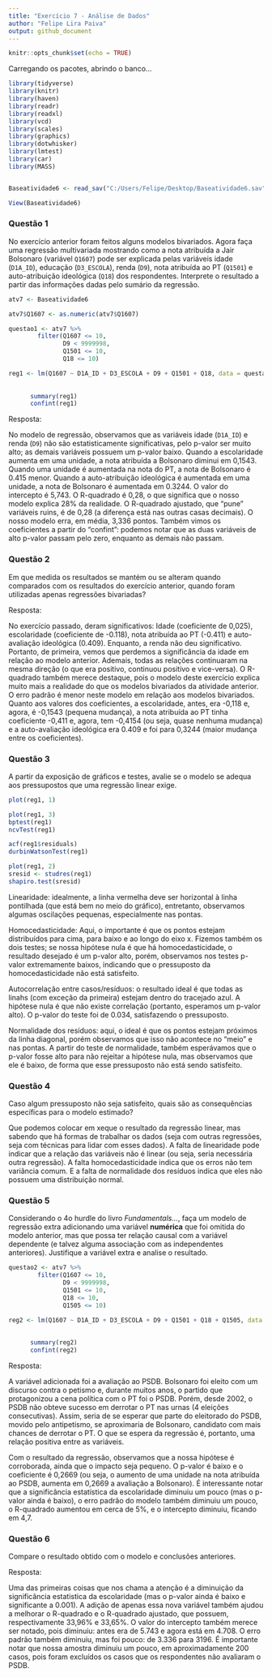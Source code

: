 ---
title: "Exercício 7 - Análise de Dados"
author: "Felipe Lira Paiva"
output: github_document
---

```{r setup, include=FALSE}
knitr::opts_chunk$set(echo = TRUE)
```

Carregando os pacotes, abrindo o banco...

```{r, message = FALSE, warning = FALSE}
library(tidyverse)
library(knitr)
library(haven)
library(readr)
library(readxl)
library(vcd)
library(scales)
library(graphics)
library(dotwhisker)
library(lmtest)
library(car)
library(MASS)


Baseatividade6 <- read_sav("C:/Users/Felipe/Desktop/Baseatividade6.sav")

View(Baseatividade6)

```


### Questão 1

No exercício anterior foram feitos alguns modelos bivariados. Agora faça uma regressão multivariada mostrando como a nota atribuída a Jair Bolsonaro (variável `Q1607`) pode ser explicada pelas variáveis idade (`D1A_ID`), educação (`D3_ESCOLA`), renda (`D9`), nota atribuída ao PT (`Q1501`) e auto-atribuição ideológica (`Q18`) dos respondentes. Interprete o resultado a partir das informações dadas pelo sumário da regressão.

```{r, warning = FALSE}
atv7 <- Baseatividade6

atv7$Q1607 <- as.numeric(atv7$Q1607)

questao1 <- atv7 %>%
        filter(Q1607 <= 10,
               D9 < 9999998,
               Q1501 <= 10,
               Q18 <= 10)

reg1 <- lm(Q1607 ~ D1A_ID + D3_ESCOLA + D9 + Q1501 + Q18, data = questao1)
           
           
      summary(reg1)
      confint(reg1)

```

Resposta: 

No modelo de regressão, observamos que as variáveis idade (`D1A_ID`) e renda (`D9`) não são estatisticamente significativas, pelo p-valor ser muito alto; as demais variáveis possuem um p-valor baixo. Quando a escolaridade aumenta em uma unidade, a nota atribuída a Bolsonaro diminui em 0,1543. Quando uma unidade é aumentada na nota do PT, a nota de Bolsonaro é 0.415 menor. Quando a auto-atribuição ideológica é aumentada em uma unidade, a nota de Bolsonaro é aumentada em 0.3244. O valor do intercepto é 5,743. O R-quadrado é 0,28, o que significa que o nosso modelo explica 28% da realidade. O R-quadrado ajustado, que "pune" variáveis ruins, é de 0,28 (a diferença está nas outras casas decimais). O nosso modelo erra, em média, 3,336 pontos. Também vimos os coeficientes a partir do "confint": podemos notar que as duas variáveis de alto p-valor passam pelo zero, enquanto as demais não passam. 

### Questão 2

Em que medida os resultados se mantém ou se alteram quando comparados com os resultados do exercício anterior, quando foram utilizadas apenas regressões bivariadas?

Resposta:

No exercício passado, deram significativos: Idade (coeficiente de 0,025), escolaridade (coeficiente de -0.118), nota atribuída ao PT (-0.411) e auto-avaliação ideológica (0.409). Enquanto, a renda não deu significativo. Portanto, de primeira, vemos que perdemos a significância da idade em relação ao modelo anterior. Ademais, todas as relações continuaram na mesma direção (o que era positivo, continuou positivo e vice-versa). O R-quadrado também merece destaque, pois o modelo deste exercício explica muito mais a realidade do que os modelos bivariados da atividade anterior. O erro padrão é menor neste modelo em relação aos modelos bivariados. Quanto aos valores dos coeficientes, a escolaridade, antes, era -0,118 e, agora, é -0,1543 (pequena mudança), a nota atribuída ao PT tinha coeficiente -0,411 e, agora, tem -0,4154 (ou seja, quase nenhuma mudança) e a auto-avaliação ideológica era 0.409 e foi para 0,3244 (maior mudança entre os coeficientes).

### Questão 3

A partir da exposição de gráficos e testes, avalie se o modelo se adequa aos pressupostos que uma regressão linear exige. 

```{r, warning = FALSE}
plot(reg1, 1)

plot(reg1, 3)
bptest(reg1)
ncvTest(reg1) 

acf(reg1$residuals)
durbinWatsonTest(reg1)

plot(reg1, 2)
sresid <- studres(reg1) 
shapiro.test(sresid)

```

Linearidade: idealmente, a linha vermelha deve ser horizontal à linha pontilhada (que está bem no meio do gráfico), entretanto, observamos algumas oscilações pequenas, especialmente nas pontas.

Homocedasticidade: Aqui, o importante é que os pontos estejam distribuídos para cima, para baixo e ao longo do eixo x. Fizemos também os dois testes; se nossa hipótese nula é que há homocedasticidade, o resultado desejado é um p-valor alto, porém, observamos nos testes p-valor extremamente baixos, indicando que o pressuposto da homocedasticidade não está satisfeito.

Autocorrelação entre casos/resíduos: o resultado ideal é que todas as linahs (com exceção da primeira) estejam dentro do tracejado azul. A hipótese nula é que não existe correlação (portanto, esperamos um p-valor alto). O p-valor do teste foi de 0.034, satisfazendo o pressuposto.

Normalidade dos resíduos: aqui, o ideal é que os pontos estejam próximos da linha diagonal, porém observamos que isso não acontece no "meio" e nas pontas. A partir do teste de normalidade, também esperávamos que o p-valor fosse alto para não rejeitar a hipótese nula, mas observamos que ele é baixo, de forma que esse pressuposto não está sendo satisfeito.

### Questão 4

Caso algum pressuposto não seja satisfeito, quais são as consequências específicas para o modelo estimado?

Que podemos colocar em xeque o resultado da regressão linear, mas sabendo que há formas de trabalhar os dados (seja com outras regressões, seja com técnicas para lidar com esses dados). A falta de linearidade pode indicar que a relação das variáveis não é linear (ou seja, seria necessária outra regressão). A falta homocedasticidade indica que os erros não tem variância comum. E a falta de normalidade dos resíduos indica que eles não possuem uma distribuição normal.

### Questão 5

Considerando o 4o hurdle do livro *Fundamentals...*, faça um modelo de regressão extra adicionando uma variável **numérica** que foi omitida do modelo anterior, mas que possa ter relação causal com a variável dependente (e talvez alguma associação com as independentes anteriores). Justifique a variável extra e analise o resultado. 

```{r, warning = FALSE}
questao2 <- atv7 %>%
        filter(Q1607 <= 10,
               D9 < 9999998,
               Q1501 <= 10,
               Q18 <= 10,
               Q1505 <= 10)

reg2 <- lm(Q1607 ~ D1A_ID + D3_ESCOLA + D9 + Q1501 + Q18 + Q1505, data = questao2)
           
           
      summary(reg2)
      confint(reg2)

```

Resposta:

A variável adicionada foi a avaliação ao PSDB. Bolsonaro foi eleito com um discurso contra o petismo e, durante muitos anos, o partido que protagonizou a cena política com o PT foi o PSDB. Porém, desde 2002, o PSDB não obteve sucesso em derrotar o PT nas urnas (4 eleições consecutivas). Assim, seria de se esperar que parte do eleitorado do PSDB, movido pelo antipetismo, se aproximaria de Bolsonaro, candidato com mais chances de derrotar o PT. O que se espera da regressão é, portanto, uma relação positiva entre as variáveis.

Com o resultado da regressão, observamos que a nossa hipótese é corroborada, ainda que o impacto seja pequeno. O p-valor é baixo e o coeficiente é 0,2669 (ou seja, o aumento de uma unidade na nota atribuída ao PSDB, aumenta em 0,2669 a avaliação a Bolsonaro). É interessante notar que a significância estatística da escolaridade diminuiu um pouco (mas o p-valor ainda é baixo), o erro padrão do modelo também diminuiu um pouco, o R-quadrado aumentou em cerca de 5%, e o intercepto diminuiu, ficando em 4,7.


### Questão 6

Compare o resultado obtido com o modelo e conclusões anteriores.

Resposta:

Uma das primeiras coisas que nos chama a atenção é a diminuição da significância estatistica da escolaridade (mas o p-valor ainda é baixo e significante a 0.001). A adição de apenas essa nova variável também ajudou a melhorar o R-quadrado e o R-quadrado ajustado, que possuem, respectivamente 33,96% e 33,65%. O valor do intercepto também merece ser notado, pois diminuiu: antes era de 5.743 e agora está em 4.708. O erro padrão também diminuiu, mas  foi pouco: de 3.336 para 3196. É importante notar que nossa amostra diminuiu um pouco, em aproximadamente 200 casos, pois foram excluídos os casos que os respondentes não avaliaram o PSDB.